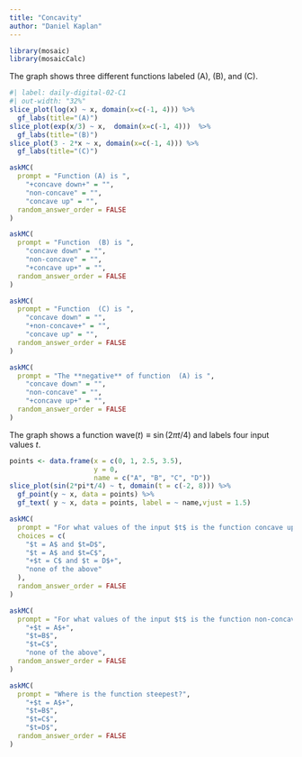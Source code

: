 ```yaml
---
title: "Concavity"
author: "Daniel Kaplan"
---
```


```r

library(mosaic)
library(mosaicCalc)
```

The graph shows three different functions labeled (A), (B), and (C).

```r
#| label: daily-digital-02-C1
#| out-width: "32%"
slice_plot(log(x) ~ x, domain(x=c(-1, 4))) %>%
  gf_labs(title="(A)")
slice_plot(exp(x/3) ~ x,  domain(x=c(-1, 4)))  %>%
  gf_labs(title="(B)")
slice_plot(3 - 2*x ~ x, domain(x=c(-1, 4))) %>%
  gf_labs(title="(C)")
```

```r
askMC(
  prompt = "Function (A) is ",
    "+concave down+" = "",
    "non-concave" = "",
    "concave up" = "",
  random_answer_order = FALSE
)
```

```r
askMC(
  prompt = "Function  (B) is ",
    "concave down" = "",
    "non-concave" = "",
    "+concave up+" = "",
  random_answer_order = FALSE
)
```

```r
askMC(
  prompt = "Function  (C) is ",
    "concave down" = "",
    "+non-concave+" = "",
    "concave up" = "",
  random_answer_order = FALSE
)
```

```r
askMC(
  prompt = "The **negative** of function  (A) is ",
    "concave down" = "",
    "non-concave" = "",
    "+concave up+" = "",
  random_answer_order = FALSE
)
```

The graph shows a function $\text{wave}(t) \equiv \sin(2 \pi t/4)$ and labels four input values  $t$. 


```r
points <- data.frame(x = c(0, 1, 2.5, 3.5),
                     y = 0,
                     name = c("A", "B", "C", "D"))
slice_plot(sin(2*pi*t/4) ~ t, domain(t = c(-2, 8))) %>%
  gf_point(y ~ x, data = points) %>%
  gf_text( y ~ x, data = points, label = ~ name,vjust = 1.5)
```


```r
askMC(
  prompt = "For what values of the input $t$ is the function concave up?",
  choices = c(
    "$t = A$ and $t=D$",
    "$t = A$ and $t=C$",
    "+$t = C$ and $t = D$+",
    "none of the above"
  ),
  random_answer_order = FALSE
)
```

```r
askMC(
  prompt = "For what values of the input $t$ is the function non-concave?",
    "+$t = A$+",
    "$t=B$",
    "$t=C$",
    "none of the above",  
  random_answer_order = FALSE
)
```

```r
askMC(
  prompt = "Where is the function steepest?",
    "+$t = A$+",
    "$t=B$",
    "$t=C$",
    "$t=D$",
  random_answer_order = FALSE
)
```
